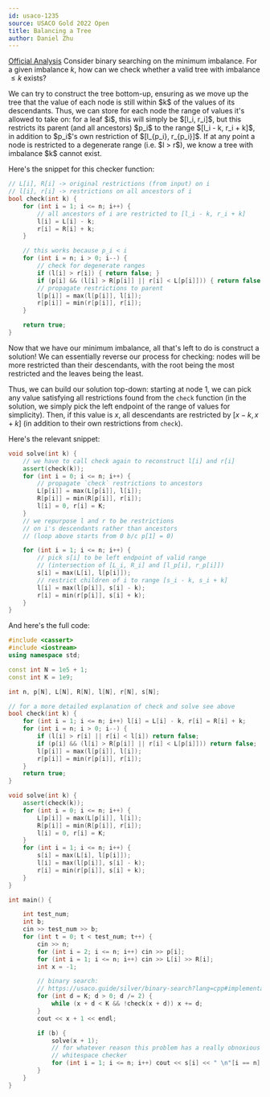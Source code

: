```yaml
---
id: usaco-1235
source: USACO Gold 2022 Open
title: Balancing a Tree
author: Daniel Zhu
---
```


[Official Analysis](http://www.usaco.org/current/data/sol_prob2_gold_open22.html)
<Spoiler title="Hint">
Consider binary searching on the minimum imbalance. For a given imbalance $k$, how can we check whether a valid tree with imbalance $\leq k$ exists?
</Spoiler>

<Spoiler title="B = 0">
We can try to construct the tree bottom-up, ensuring as we move up the tree that the value of each node is still within $k$ of the values of its descendants. Thus, we can store for each node the range of values it's allowed to take on: for a leaf $i$, this will simply be $[l_i, r_i]$, but this restricts its parent (and all ancestors) $p_i$ to the range $[l_i - k, r_i + k]$, in addition to $p_i$'s own restriction of $[l_{p_i}, r_{p_i}]$. If at any point a node is restricted to a degenerate range (i.e. $l > r$), we know a tree with imbalance $k$ cannot exist.

Here's the snippet for this checker function:

<LanguageSection>
<CPPSection>

```cpp
// L[i], R[i] -> original restrictions (from input) on i
// l[i], r[i] -> restrictions on all ancestors of i
bool check(int k) {
	for (int i = 1; i <= n; i++) {
		// all ancestors of i are restricted to [l_i - k, r_i + k]
		l[i] = L[i] - k;
		r[i] = R[i] + k;
	}

	// this works because p_i < i
	for (int i = n; i > 0; i--) {
		// check for degenerate ranges
		if (l[i] > r[i]) { return false; }
		if (p[i] && (l[i] > R[p[i]] || r[i] < L[p[i]])) { return false; }
		// propagate restrictions to parent
		l[p[i]] = max(l[p[i]], l[i]);
		r[p[i]] = min(r[p[i]], r[i]);
	}

	return true;
}
```

</CPPSection>
</LanguageSection>
</Spoiler>
<Spoiler title="B = 1">
Now that we have our minimum imbalance, all that's left to do is construct a solution! We can essentially reverse our process for checking: nodes will be more restricted than their descendants, with the root being the most restricted and the leaves being the least.

Thus, we can build our solution top-down: starting at node 1, we can pick any value satisfying all restrictions found from the `check` function (in the solution, we simply pick the left endpoint of the range of values for simplicity). Then, if this value is $x$, all descendants are restricted by $[x - k, x + k]$ (in addition to their own restrictions from `check`).

Here's the relevant snippet:

<LanguageSection>
<CPPSection>

```cpp
void solve(int k) {
	// we have to call check again to reconstruct l[i] and r[i]
	assert(check(k));
	for (int i = 0; i <= n; i++) {
		// propagate `check` restrictions to ancestors
		L[p[i]] = max(L[p[i]], l[i]);
		R[p[i]] = min(R[p[i]], r[i]);
		l[i] = 0, r[i] = K;
	}
	// we repurpose l and r to be restrictions
	// on i's descendants rather than ancestors
	// (loop above starts from 0 b/c p[1] = 0)

	for (int i = 1; i <= n; i++) {
		// pick s[i] to be left endpoint of valid range
		// (intersection of [L_i, R_i] and [l_p[i], r_p[i]])
		s[i] = max(L[i], l[p[i]]);
		// restrict children of i to range [s_i - k, s_i + k]
		l[i] = max(l[p[i]], s[i] - k);
		r[i] = min(r[p[i]], s[i] + k);
	}
}
```

</CPPSection>
</LanguageSection>
</Spoiler>

<Spoiler title="Full Code">
And here's the full code:

<LanguageSection>
<CPPSection>

```cpp
#include <cassert>
#include <iostream>
using namespace std;

const int N = 1e5 + 1;
const int K = 1e9;

int n, p[N], L[N], R[N], l[N], r[N], s[N];

// for a more detailed explanation of check and solve see above
bool check(int k) {
	for (int i = 1; i <= n; i++) l[i] = L[i] - k, r[i] = R[i] + k;
	for (int i = n; i > 0; i--) {
		if (l[i] > r[i] || r[i] < l[i]) return false;
		if (p[i] && (l[i] > R[p[i]] || r[i] < L[p[i]])) return false;
		l[p[i]] = max(l[p[i]], l[i]);
		r[p[i]] = min(r[p[i]], r[i]);
	}
	return true;
}

void solve(int k) {
	assert(check(k));
	for (int i = 0; i <= n; i++) {
		L[p[i]] = max(L[p[i]], l[i]);
		R[p[i]] = min(R[p[i]], r[i]);
		l[i] = 0, r[i] = K;
	}
	for (int i = 1; i <= n; i++) {
		s[i] = max(L[i], l[p[i]]);
		l[i] = max(l[p[i]], s[i] - k);
		r[i] = min(r[p[i]], s[i] + k);
	}
}

int main() {

	int test_num;
	int b;
	cin >> test_num >> b;
	for (int t = 0; t < test_num; t++) {
		cin >> n;
		for (int i = 2; i <= n; i++) cin >> p[i];
		for (int i = 1; i <= n; i++) cin >> L[i] >> R[i];
		int x = -1;

		// binary search:
		// https://usaco.guide/silver/binary-search?lang=cpp#implementation-2
		for (int d = K; d > 0; d /= 2) {
			while (x + d < K && !check(x + d)) x += d;
		}
		cout << x + 1 << endl;

		if (b) {
			solve(x + 1);
			// for whatever reason this problem has a really obnoxious
			// whitespace checker
			for (int i = 1; i <= n; i++) cout << s[i] << " \n"[i == n];
		}
	}
}
```

</CPPSection>
</LanguageSection>
</Spoiler>